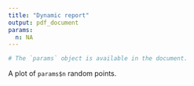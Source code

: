 ```yaml
---
title: "Dynamic report"
output: pdf_document
params:
  n: NA
---
```


```r
# The `params` object is available in the document.
```

A plot of `params$n` random points.

